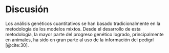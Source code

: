 
<!-- Para renderizar: bookdown::render_book("index.Rmd", "bookdown::pdf_book") -->

# Discusión

Los análisis genéticos cuantitativos se han basado tradicionalmente en la metodología de los modelos mixtos. Desde el desarrollo de esta metodología, la mayor parte del progreso genético logrado, principalmente en animales, ha sido en gran parte al uso de la información del pedigrí [@cite:30].

<!--
A pesar del interés que en su momento hubo en el uso del pedigrí para la mejora genética de animales, el uso de esta información en plantas no fue relevante [@cite:63]. Con el desarrollo de la selección genómica y el éxito posterior alcanzado a través de su implementación en animales, se vio la posibilidad de usar esta metodología para la mejora de la ganancia genética en plantas [@cite:6], y en tiempos más recientes se ha demostrado su uso para la mejora genética de los cultvos de arroz a través de estudios de simulación [@cite:60].

Con el desarrollo del método del ssGBLUP, fue posible
-->